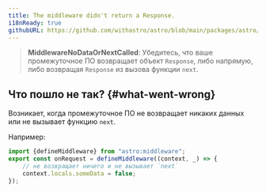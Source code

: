 ```yaml
---
title: The middleware didn't return a Response.
i18nReady: true
githubURL: https://github.com/withastro/astro/blob/main/packages/astro/src/core/errors/errors-data.ts
---
```


> **MiddlewareNoDataOrNextCalled**: Убедитесь, что ваше промежуточное ПО возвращает объект `Response`, либо напрямую, либо возвращая `Response` из вызова функции `next`.

## Что пошло не так? \{#what-went-wrong\}

Возникает, когда промежуточное ПО не возвращает никаких данных или не вызывает функцию `next`.

Например:
```ts
import {defineMiddleware} from "astro:middleware";
export const onRequest = defineMiddleware((context, _) => {
	// не возвращает ничего и не вызывает `next`
	context.locals.someData = false;
});
```
